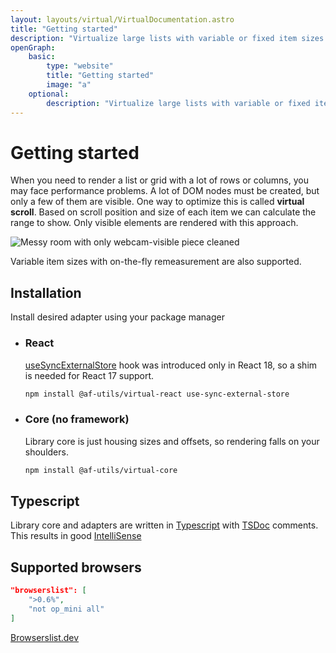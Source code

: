```yaml
---
layout: layouts/virtual/VirtualDocumentation.astro
title: "Getting started"
description: "Virtualize large lists with variable or fixed item sizes. Typescript-friendly, react and core adapters currently available"
openGraph:
    basic:
        type: "website"
        title: "Getting started"
        image: "a"
    optional:
        description: "Virtualize large lists with variable or fixed item sizes. Typescript-friendly, react and core adapters currently available"
---
```



# Getting started

When you need to render a list or grid with a lot of rows or columns, you may face performance problems.
A lot of DOM nodes must be created, but only a few of them are visible.
One way to optimize this is called **virtual scroll**.
Based on scroll position and size of each item we can calculate the range to show.
Only visible elements are rendered with this approach.

<div className="not-prose grid max-w-screen-xl gap-8 md:grid-cols-2">
    <Image
        alt="Messy room with only webcam-visible piece cleaned"
        src={messyImg}
        quality={40}
    />
    <div className="contain-strict grid h-64 overflow-hidden md:h-full border">
        <List client:idle />
    </div>
</div>

Variable item sizes with <span className="whitespace-nowrap">on-the-fly</span> remeasurement are also supported.

## Installation

Install desired adapter using your package manager

-   ### React

    [useSyncExternalStore](https://react.dev/reference/react/useSyncExternalStore) hook was introduced only in React 18, so a shim is needed for React 17 support.

    ```bash
    npm install @af-utils/virtual-react use-sync-external-store
    ```

-   ### Core (no framework)

    Library core is just housing sizes and offsets, so rendering falls on your shoulders.

    ```bash
    npm install @af-utils/virtual-core
    ```

## Typescript

Library core and adapters are written in [Typescript](https://www.typescriptlang.org/) with [TSDoc](https://tsdoc.org/) comments.
This results in good [IntelliSense](https://code.visualstudio.com/docs/editor/intellisense)

## Supported browsers

```json
"browserslist": [
    ">0.6%",
    "not op_mini all"
]
```

[Browserslist.dev](https://browserslist.dev/?q=PjAuNiUsbm90IG9wX21pbmkgYWxs)
